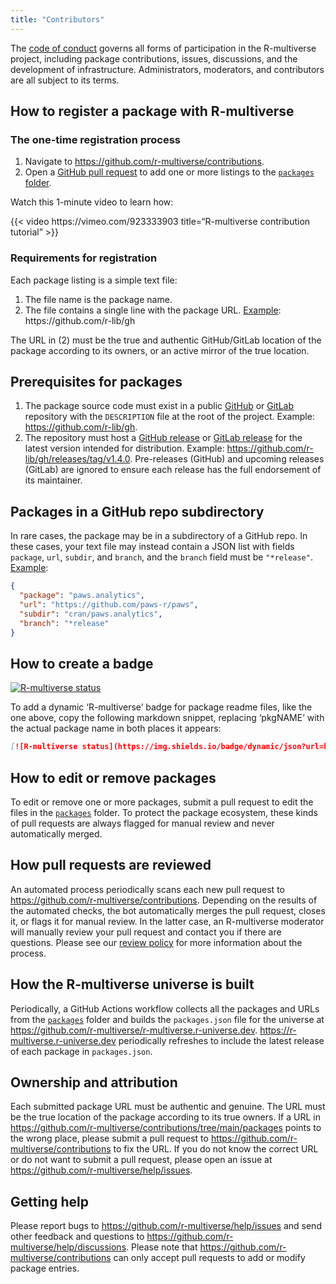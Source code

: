 ```yaml
---
title: "Contributors"
---
```


The [code of conduct](conduct.qmd) governs all forms of participation in the R-multiverse project, including package contributions, issues, discussions, and the development of infrastructure. Administrators, moderators, and contributors are all subject to its terms.

## How to register a package with R-multiverse

### The one-time registration process

1. Navigate to <https://github.com/r-multiverse/contributions>.
2. Open a [GitHub pull request](https://docs.github.com/en/pull-requests/collaborating-with-pull-requests/proposing-changes-to-your-work-with-pull-requests/about-pull-requests) to add one or more listings to the [`packages` folder](https://github.com/r-multiverse/contributions/tree/main/packages).

Watch this 1-minute video to learn how:

{{< video https://vimeo.com/923333903 title="R-multiverse contribution tutorial" >}}

### Requirements for registration

Each package listing is a simple text file:

1. The file name is the package name.
2. The file contains a single line with the package URL. [Example](https://github.com/r-multiverse/contributions/blob/main/packages/gh): https://github.com/r-lib/gh
  
The URL in (2) must be the true and authentic GitHub/GitLab location of the package according to its owners, or an active mirror of the true location.

::: {.callout-note}
## Prerequisites for packages

1. The package source code must exist in a public [GitHub](https://github.com) or [GitLab](https://gitlab.com) repository with the `DESCRIPTION` file at the root of the project. Example: <https://github.com/r-lib/gh>.
2. The repository must host a [GitHub release](https://docs.github.com/en/repositories/releasing-projects-on-github/managing-releases-in-a-repository) or [GitLab release](https://docs.gitlab.com/ee/user/project/releases/) for the latest version intended for distribution. Example: <https://github.com/r-lib/gh/releases/tag/v1.4.0>. Pre-releases (GitHub) and upcoming releases (GitLab) are ignored to ensure each release has the full endorsement of its maintainer.
:::

::: {.callout-note collapse="true"}
## Packages in a GitHub repo subdirectory
In rare cases, the package may be in a subdirectory of a GitHub repo. In these cases, your text file may instead contain a JSON list with fields `package`, `url`, `subdir`, and `branch`, and the `branch` field must be `"*release"`. [Example](https://github.com/r-multiverse/contributions/blob/main/packages/paws.analytics):

```json
{
  "package": "paws.analytics",
  "url": "https://github.com/paws-r/paws",
  "subdir": "cran/paws.analytics",
  "branch": "*release"
}
```
:::

## How to create a badge

[<img src="https://img.shields.io/badge/dynamic/json?url=https%3A%2F%2Fr-community.r-universe.dev%2Fapi%2Fpackages%2Fmirai&query=%24.Version&label=R-multiverse" alt="R-multiverse status" />](https://r-community.r-universe.dev/mirai)

To add a dynamic 'R-multiverse' badge for package readme files, like the one above, copy the following markdown snippet, replacing 'pkgNAME' with the actual package name in both places it appears:

```.md
[![R-multiverse status](https://img.shields.io/badge/dynamic/json?url=https%3A%2F%2Fr-community.r-universe.dev%2Fapi%2Fpackages%2FpkgNAMEquery=%24.Version&label=R-multiverse)](https://r-community.r-universe.dev/pkgNAME)
```

## How to edit or remove packages

To edit or remove one or more packages, submit a pull request to edit the files in the [`packages`](https://github.com/r-multiverse/contributions/tree/main/packages) folder. To protect the package ecosystem, these kinds of pull requests are always flagged for manual review and never automatically merged.

## How pull requests are reviewed

An automated process periodically scans each new pull request to <https://github.com/r-multiverse/contributions>. Depending on the results of the automated checks, the bot automatically merges the pull request, closes it, or flags it for manual review. In the latter case, an R-multiverse moderator will manually review your pull request and contact you if there are questions. Please see our [review policy](review.qmd) for more information about the process.

## How the R-multiverse universe is built

Periodically, a GitHub Actions workflow collects all the packages and URLs from the [`packages`](https://github.com/r-multiverse/contributions/tree/main/packages) folder and builds the `packages.json` file for the universe at <https://github.com/r-multiverse/r-multiverse.r-universe.dev>. <https://r-multiverse.r-universe.dev> periodically refreshes to include the latest release of each package in `packages.json`.

## Ownership and attribution

Each submitted package URL must be authentic and genuine. The URL must be the true location of the package according to its true owners. If a URL in <https://github.com/r-multiverse/contributions/tree/main/packages> points to the wrong place, please submit a pull request to <https://github.com/r-multiverse/contributions> to fix the URL. If you do not know the correct URL or do not want to submit a pull request, please open an issue at <https://github.com/r-multiverse/help/issues>.

## Getting help

Please report bugs to <https://github.com/r-multiverse/help/issues> and send other feedback and questions to <https://github.com/r-multiverse/help/discussions>. Please note that <https://github.com/r-multiverse/contributions> can only accept pull requests to add or modify package entries.

